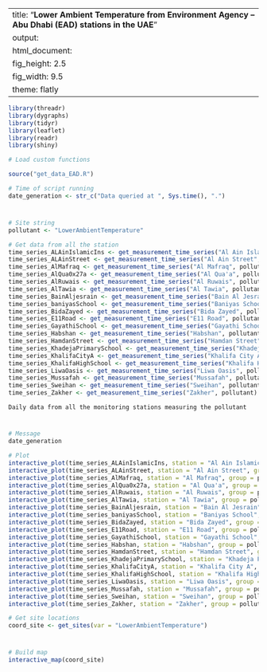 
---
title: "**Lower Ambient Temperature from Environment Agency – Abu Dhabi (EAD) stations in the UAE**"
output:
  html_document:
    fig_height: 2.5
    fig_width: 9.5
    theme: flatly
---

```{r set_up, message = FALSE, echo = FALSE, warning = FALSE}
library(threadr)
library(dygraphs)
library(tidyr)
library(leaflet)
library(readr)
library(shiny)

# Load custom functions

source("get_data_EAD.R")

# Time of script running
date_generation <- str_c("Data queried at ", Sys.time(), ".")
```
# 

## 
```{r import_data, message = FALSE, echo = FALSE, results = "hide", cache = TRUE, warning = FALSE}

# Site string
pollutant <- "LowerAmbientTemperature"

# Get data from all the station
time_series_ALAinIslamicIns <- get_measurement_time_series("Al Ain Islamic Ins", pollutant)
time_series_ALAinStreet <- get_measurement_time_series("Al Ain Street", pollutant)
time_series_AlMafraq <- get_measurement_time_series("Al Mafraq", pollutant)
time_series_AlQua0x27a <- get_measurement_time_series("Al Qua'a", pollutant)
time_series_AlRuwais <- get_measurement_time_series("Al Ruwais", pollutant)
time_series_AlTawia <- get_measurement_time_series("Al Tawia", pollutant)
time_series_BainAljesrain <- get_measurement_time_series("Bain Al Jesrain", pollutant)
time_series_baniyasSchool <- get_measurement_time_series("Baniyas School", pollutant)
time_series_BidaZayed <- get_measurement_time_series("Bida Zayed", pollutant)
time_series_E11Road <- get_measurement_time_series("E11 Road", pollutant)
time_series_GayathiSchool <- get_measurement_time_series("Gayathi School", pollutant)
time_series_Habshan <- get_measurement_time_series("Habshan", pollutant)
time_series_HamdanStreet <- get_measurement_time_series("Hamdan Street", pollutant)
time_series_KhadejaPrimarySchool <- get_measurement_time_series("Khadeja Primary School", pollutant)
time_series_KhalifaCityA <- get_measurement_time_series("Khalifa City A", pollutant)
time_series_KhalifaHighSchool <- get_measurement_time_series("Khalifa High School", pollutant)
time_series_LiwaOasis <- get_measurement_time_series("Liwa Oasis", pollutant)
time_series_Mussafah <- get_measurement_time_series("Mussafah", pollutant)
time_series_Sweihan <- get_measurement_time_series("Sweihan", pollutant)
time_series_Zakher <- get_measurement_time_series("Zakher", pollutant)
```

 `Daily data from all the monitoring stations measuring the pollutant`
 
# 

## 

```{r plot_EAD_LAT, echo = FALSE, cache = TRUE}
# Message
date_generation

# Plot
interactive_plot(time_series_ALAinIslamicIns, station = "Al Ain Islamic Ins", group =   pollutant, pollu="LowerAmbientTemperature")
interactive_plot(time_series_ALAinStreet, station = "Al Ain Street", group = pollutant, pollu="LowerAmbientTemperature")
interactive_plot(time_series_AlMafraq, station = "Al Mafraq", group = pollutant, pollu="LowerAmbientTemperature")
interactive_plot(time_series_AlQua0x27a, station = "Al Qua'a", group = pollutant, pollu="LowerAmbientTemperature")
interactive_plot(time_series_AlRuwais, station = "Al Ruwais", group = pollutant, pollu="LowerAmbientTemperature")
interactive_plot(time_series_AlTawia, station = "Al Tawia", group = pollutant, pollu="LowerAmbientTemperature")
interactive_plot(time_series_BainAljesrain, station = "Bain Al Jesrain", group = pollutant, pollu="LowerAmbientTemperature")
interactive_plot(time_series_baniyasSchool, station = "Baniyas School", group = pollutant, pollu="LowerAmbientTemperature")
interactive_plot(time_series_BidaZayed, station = "Bida Zayed", group = pollutant, pollu="LowerAmbientTemperature")
interactive_plot(time_series_E11Road, station = "E11 Road", group = pollutant, pollu="LowerAmbientTemperature")
interactive_plot(time_series_GayathiSchool, station = "Gayathi School", group = pollutant, pollu="LowerAmbientTemperature")
interactive_plot(time_series_Habshan, station = "Habshan", group = pollutant, pollu="LowerAmbientTemperature")
interactive_plot(time_series_HamdanStreet, station = "Hamdan Street", group = pollutant, pollu="LowerAmbientTemperature")
interactive_plot(time_series_KhadejaPrimarySchool, station = "Khadeja Primary School", group = pollutant, pollu="LowerAmbientTemperature")
interactive_plot(time_series_KhalifaCityA, station = "Khalifa City A", group = pollutant, pollu="LowerAmbientTemperature")
interactive_plot(time_series_KhalifaHighSchool, station = "Khalifa High School", group =pollutant, pollu="LowerAmbientTemperature")
interactive_plot(time_series_LiwaOasis, station = "Liwa Oasis", group = pollutant, pollu="LowerAmbientTemperature")
interactive_plot(time_series_Mussafah, station = "Mussafah", group = pollutant, pollu="LowerAmbientTemperature")
interactive_plot(time_series_Sweihan, station = "Sweihan", group = pollutant, pollu="LowerAmbientTemperature")
interactive_plot(time_series_Zakher, station = "Zakher", group = pollutant, pollu="LowerAmbientTemperature")

```


```{r import_data_for_map, message = FALSE, echo = FALSE, results = "hide", cache = TRUE}
# Get site locations
coord_site <- get_sites(var = "LowerAmbientTemperature")

```
#
 
##

```{r map, fig.height = 8, echo = FALSE, message = FALSE, cache = TRUE}
# Build map
interactive_map(coord_site)
```

 
 